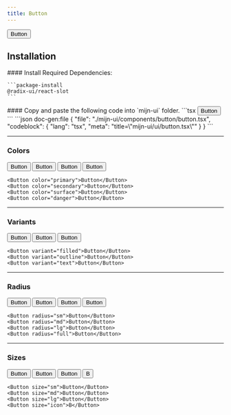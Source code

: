 ```yaml
---
title: Button
---
```


 
<ComponentPreview>
  <Button>Button</Button>
</ComponentPreview>

## Installation

<Steps>

  <Step>
    #### Install Required Dependencies:
  
    ```package-install
    @radix-ui/react-slot
    ```
  </Step>

  <Step>
    #### Copy and paste the following code into  `mijn-ui` folder.
    <Tabs items={["Source Code", "Example Usage"]}>
        <Tab value="Example Usage">
          ```tsx
          <Button>Button</Button>
          ```
        </Tab>
        <Tab value="Source Code">
          ```json doc-gen:file
          {
            "file": "./mijn-ui/components/button/button.tsx",
            "codeblock": {
              "lang": "tsx",
              "meta": "title=\"mijn-ui/ui/button.tsx\""
            }
          }
          ```
        </Tab>
    </Tabs>
  </Step>
</Steps>

---

### Colors

<ComponentPreview>
  <Button color="primary">Button</Button>
  <Button color="secondary">Button</Button>
  <Button color="surface">Button</Button>
  <Button color="danger">Button</Button>
</ComponentPreview>

```tsx
<Button color="primary">Button</Button>
<Button color="secondary">Button</Button>
<Button color="surface">Button</Button>
<Button color="danger">Button</Button>
```

---

### Variants

<ComponentPreview>
  <Button variant="filled">Button</Button>
  <Button variant="outline">Button</Button>
  <Button variant="text">Button</Button>
</ComponentPreview>

```tsx
<Button variant="filled">Button</Button>
<Button variant="outline">Button</Button>
<Button variant="text">Button</Button>
```

---

### Radius

<ComponentPreview>
  <Button radius="sm">Button</Button>
  <Button radius="md">Button</Button>
  <Button radius="lg">Button</Button>
  <Button radius="full">Button</Button>
</ComponentPreview>

```tsx
<Button radius="sm">Button</Button>
<Button radius="md">Button</Button>
<Button radius="lg">Button</Button>
<Button radius="full">Button</Button>
```

---

### Sizes

<ComponentPreview>
  <Button size="sm">Button</Button>
  <Button size="md">Button</Button>
  <Button size="lg">Button</Button>
  <Button size="icon">B</Button>
</ComponentPreview>

```tsx
<Button size="sm">Button</Button>
<Button size="md">Button</Button>
<Button size="lg">Button</Button>
<Button size="icon">B</Button>
```
